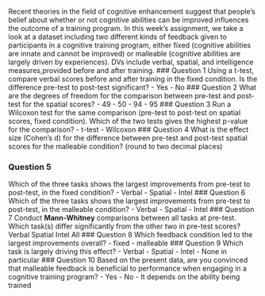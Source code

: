 Recent theories in the field of cognitive enhancement suggest that people's belief about whether or not cognitive abilities can be improved influences the outcome of a training program. In this week's assignment, we take a look at a dataset including two different kinds of feedback given to participants in a cognitive training program, either fixed (cognitive abilities are innate and cannot be improved) or malleable (cognitive abilities are largely driven by experiences). DVs include verbal, spatial, and intelligence measures,provided before and after training.
### Question 1
Using a t-test, compare verbal scores before and after training in the fixed condition. Is the difference pre-test to post-test significant?
- Yes
- No
### Question 2
What are the degrees of freedom for the comparison between pre-test and post-test for the spatial scores?
- 49
- 50
- 94
- 95
### Question 3
Run a Wilcoxon test for the same comparison (pre-test to post-test on spatial scores, fixed condition). Which of the two tests gives the highest p-value for the comparison?
- t-test
- Wilcoxon
### Question 4
What is the effect size (Cohen's d) for the difference between pre-test and post-test spatial scores for the malleable condition? (round to two decimal places)


### Question 5
Which of the three tasks shows the largest improvements from pre-test to post-test, in the fixed condition?
- Verbal
- Spatial
- Intel
### Question 6
Which of the three tasks shows the largest improvements from pre-test to post-test, in the malleable condition?
- Verbal
- Spatial
- Intel
### Question 7
Conduct **Mann-Whitney** comparisons between all tasks at pre-test. Which task(s) differ significantly from the other two in pre-test scores?
Verbal
Spatial
Intel
All
### Question 8
Which feedback condition led to the largest improvements overall?
- fixed
- malleable
### Question 9
Which task is largely driving this effect?
- Verbal
- Spatial
- Intel
- None in particular
### Question 10
Based on the present data, are you convinced that malleable feedback is beneficial to performance when engaging in a cognitive training program?
- Yes
- No
- It depends on the ability being trained
